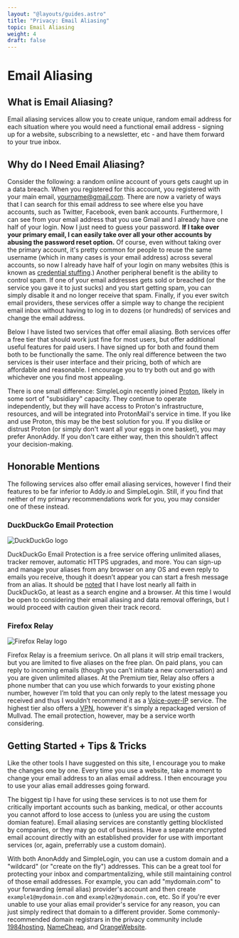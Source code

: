 ```yaml
---
layout: "@layouts/guides.astro"
title: "Privacy: Email Aliasing"
topic: Email Aliasing
weight: 4
draft: false
---
```



# Email Aliasing

## What is Email Aliasing?

Email aliasing services allow you to create unique, random email address for each situation where you would need a functional email address - signing up for a website, subscribing to a newsletter, etc - and have them forward to your true inbox.

## Why do I Need Email Aliasing?

Consider the following: a random online account of yours gets caught up in a data breach. When you registered for this account, you registered with your main email, yourname@gmail.com. There are now a variety of ways that I can search for this email address to see where else you have accounts, such as Twitter, Facebook, even bank accounts. Furthermore, I can see from your email address that you use Gmail and I already have one half of your login. Now I just need to guess your password. **If I take over your primary email, I can easily take over all your other accounts by abusing the password reset option.** Of course, even without taking over the primary account, it's pretty common for people to reuse the same username (which in many cases is your email address) across several accounts, so now I already have half of your login on many websites (this is known as [credential stuffing](https://owasp.org/www-community/attacks/Credential_stuffing).) Another peripheral benefit is the ability to control spam. If one of your email addresses gets sold or breached (or the service you gave it to just sucks) and you start getting spam, you can simply disable it and no longer receive that spam. Finally, if you ever switch email providers, these services offer a simple way to change the recipient email inbox without having to log in to dozens (or hundreds) of services and change the email address.

Below I have listed two services that offer email aliasing. Both services offer a free tier that should work just fine for most users, but offer additional useful features for paid users. I have signed up for both and found them both to be functionally the same. The only real difference between the two services is their user interface and their pricing, both of which are affordable and reasonable. I encourage you to try both out and go with whichever one you find most appealing.

There is one small difference: SimpleLogin recently joined [Proton](https://simplelogin.io/blog/simplelogin-join-proton/), likely in some sort of "subsidiary" capacity. They continue to operate independently, but they will have access to Proton's infrastructure, resources, and will be integrated into ProtonMail's service in time. If you like and use Proton, this may be the best solution for you. If you dislike or distrust Proton (or simply don't want all your eggs in one basket), you may prefer AnonAddy. If you don't care either way, then this shouldn't affect your decision-making.

<Plans data={data} />

## Honorable Mentions

The following services also offer email aliasing services, however I find their features to be far inferior to Addy.io and SimpleLogin. Still, if you find that neither of my primary recommendations work for you, you may consider one of these instead.

### DuckDuckGo Email Protection
<img src="/images/logos/ddg.png" alt="DuckDuckGo logo" class="float-left mx-6 w-24" />

DuckDuckGo Email Protection is a free service offering unlimited aliases, tracker remover, automatic HTTPS upgrades, and more. You can sign-up and manage your aliases from any browser on any OS and even reply to emails you receive, though it doesn’t appear you can start a fresh message from an alias. It should be [noted](https://thenewoil.org/en/guides/less-important/habits/#search-engines) that I have lost nearly all faith in DuckDuckGo, at least as a search engine and a browser. At this time I would be open to considering their email aliasing and data removal offerings, but I would proceed with caution given their track record.

### Firefox Relay
<img src="/images/logos/ffrelay.png" alt="Firefox Relay logo" class="float-left mx-6 w-24" />

Firefox Relay is a freemium serivce. On all plans it will strip email trackers, but you are limited to five aliases on the free plan. On paid plans, you can reply to incoming emails (though you can’t initiate a new conversation) and you are given unlimited aliases. At the Premium tier, Relay also offers a phone number that can you use which forwards to your existing phone number, however I’m told that you can only reply to the latest message you received and thus I wouldn’t recommend it as a [Voice-over-IP](/guides/less-important/voip/) service. The highest tier also offers a [VPN](/guides/less-important/vpns), however it's simply a repackaged version of Mullvad. The email protection, however, may be a service worth considering.

## Getting Started + Tips & Tricks

Like the other tools I have suggested on this site, I encourage you to make the changes one by one. Every time you use a website, take a moment to change your email address to an alias email address. I then encourage you to use your alias email addresses going forward.

The biggest tip I have for using these services is to not use them for critically important accounts such as banking, medical, or other accounts you cannot afford to lose access to (unless you are using the custom domian feature). Email aliasing services are constantly getting blocklisted by companies, or they may go out of business. Have a separate encrypted email account directly with an established provider for use with important services (or, again, preferrably use a custom domain).

With both AnonAddy and SimpleLogin, you can use a custom domain and a "wildcard" (or "create on the fly") addresses. This can be a great tool for protecting your inbox and compartmentalizing, while still maintaining control of those email addresses. For example, you can add "mydomain.com" to your forwarding (email alias) provider's account and then create `example1@mydomain.com` and `example2@mydomain.com`, etc. So if you're ever unable to use your alias email provider's service for any reason, you can just simply redirect that domain to a different provider. Some commonly-recommended domain registrars in the privacy community include [1984hosting](https://www.1984hosting.com/), [NameCheap](https://www.namecheap.com/), and [OrangeWebsite](https://www.orangewebsite.com/).
